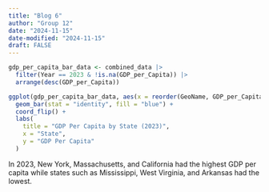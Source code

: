 ```yaml
---
title: "Blog 6"
author: "Group 12"
date: "2024-11-15"
date-modified: "2024-11-15"
draft: FALSE
---
```


```r
gdp_per_capita_bar_data <- combined_data |>
  filter(Year == 2023 & !is.na(GDP_per_Capita)) |>
  arrange(desc(GDP_per_Capita))                    

ggplot(gdp_per_capita_bar_data, aes(x = reorder(GeoName, GDP_per_Capita), y = GDP_per_Capita)) +
  geom_bar(stat = "identity", fill = "blue") +  
  coord_flip() +                                   
  labs(
    title = "GDP Per Capita by State (2023)",
    x = "State",
    y = "GDP Per Capita"
  )
```
In 2023, New York, Massachusetts, and California had the highest GDP per capita while states such as Mississippi, West Virginia, and Arkansas had the lowest.  

